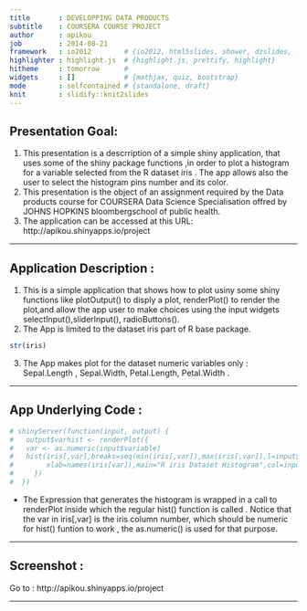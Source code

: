 ```yaml
---
title       : DEVELOPPING DATA PRODUCTS
subtitle    : COURSERA COURSE PROJECT
author      : apikou
job         : 2014-08-21          
framework   : io2012        # {io2012, html5slides, shower, dzslides, ...}
highlighter : highlight.js  # {highlight.js, prettify, highlight}
hitheme     : tomorrow      # 
widgets     : []            # {mathjax, quiz, bootstrap}
mode        : selfcontained # {standalone, draft}
knit        : slidify::knit2slides
---
```



## Presentation Goal: 


1. This presentation is a descrription of a simple shiny application, that uses 
 some of the shiny package functions ,in order to plot a histogram for a variable selected from the R dataset iris . The app allows also the user to select the histogram pins number and its color.   
2. This presentation is the object of an assignment required by the Data products
course for COURSERA Data Science Specialisation offred by JOHNS HOPKINS bloombergschool of public health.
3. The application can be accessed at this URL:
http://apikou.shinyapps.io/project

---

## Application Description :

1. This is a simple application that shows how to plot usiny some shiny functions like plotOutput() to disply a plot, renderPlot() to render the plot,and allow the app user to make choices using the input widgets selectInput(),sliderInput(),
radioButtons().
2. The App is limited to the dataset iris part of R base package.

```r
str(iris)
```

3. The App makes plot for the dataset numeric variables only : Sepal.Length ,
Sepal.Width, Petal.Length, Petal.Width .

---

## App Underlying Code :


```r
# shinyServer(function(input, output) {
#   output$varhist <- renderPlot({
#   var <- as.numeric(input$variable)
#   hist(iris[,var],breaks=seq(min(iris[,var]),max(iris[,var]),l=input$bins+1),
#        xlab=names(iris[var]),main="R iris Dataset Histogram",col=input$color)
#     })
#  })
```

- The Expression that generates the histogram is wrapped in a call to renderPlot
  inside which the regular hist() function is called . Notice that the var in 
  iris[,var] is the iris column number, which should be numeric for hist() 
  funtion to work , the as.numeric() is used for that purpose.
  
---

## Screenshot :
 
 Go to : http://apikou.shinyapps.io/project
 
---


